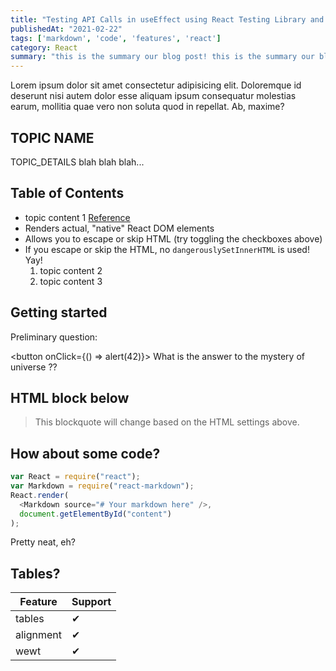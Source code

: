 ```yaml
---
title: "Testing API Calls in useEffect using React Testing Library and Jest"
publishedAt: "2021-02-22"
tags: ['markdown', 'code', 'features', 'react']
category: React
summary: "this is the summary our blog post! this is the summary our blog post! this is the summary our blog post! this is the summary our blog post!"
---
```

Lorem ipsum dolor sit amet consectetur adipisicing elit. Doloremque id deserunt nisi autem dolor esse aliquam ipsum consequatur molestias earum, mollitia quae vero non soluta quod in repellat. Ab, maxime?
## TOPIC NAME

TOPIC_DETAILS
blah blah blah...

## Table of Contents

- topic content 1 [Reference](http://dibya.org)
- Renders actual, "native" React DOM elements
- Allows you to escape or skip HTML (try toggling the checkboxes above)
- If you escape or skip the HTML, no `dangerouslySetInnerHTML` is used! Yay!
  1. topic content 2
  2. topic content 3

## Getting started

Preliminary question:

<button onClick={() => alert(42)}>
  What is the answer to the mystery of universe ??
</button>

## HTML block below

> This blockquote will change based on the HTML settings above.

## How about some code?

```js
var React = require("react");
var Markdown = require("react-markdown");
React.render(
  <Markdown source="# Your markdown here" />,
  document.getElementById("content")
);
```

Pretty neat, eh?

## Tables?

| Feature   | Support |
| --------- | ------- |
| tables    | ✔       |
| alignment | ✔       |
| wewt      | ✔       |
